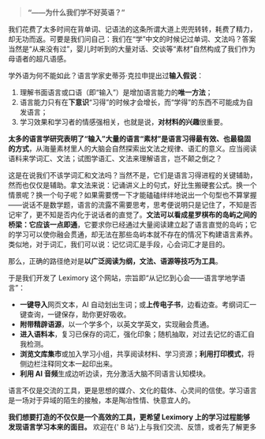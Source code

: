 
> **“——为什么我们学不好英语？”**

我们花费了太多时间在背单词、记语法的这条所谓大道上兜兜转转，耗费了精力，却无功而返。可要是我们问自己：我们在“学”中文的时候记过单词、文法吗？答案当然是“从来没有过”，婴儿时听到的大量对话、交谈等“素材”自然构成了我们作为母语者的超凡语感。

学外语为何不能如此？语言学家史蒂芬·克拉申提出过**输入假说**：

1. 理解书面语言或口语（即“输入”）是增加语言能力的**唯一方法**；
2. 语言能力只有在**下意识**“习得”的时候才会增长，而“学得”的东西不可能成为自发语言；
3. 学习效果和学习者的情感强相关，也就是说，**对材料的兴趣**很重要。

**太多的语言学研究表明了“输入”大量的语言“素材”是语言习得最有效、也最稳固的方式**，从海量素材里人的大脑会自然探索出文法之规律、语汇的意义。应当阅读语料来学词汇、文法；试图学语汇、文法来理解语言，岂不颠之倒之？

这是在说我们不该学词汇和文法吗？当然不是，它们是语言习得进程的关键辅助，然而也仅仅是辅助。拿文法来说：记诵讲义上的句式，好比生搬硬套公式。换一个情景呢？换一个句子呢？如果需要愣一下才能磕磕绊绊地说出一个句型也不算掌握——说话不是数学题，语言的流露不需要思考，思考便说明只是记住了，不知是否记牢了，更不知是否内化于说话者的直觉了。**文法可以看成星罗棋布的岛屿之间的桥梁：它应该一点即通**，它要求你已经通过大量阅读建立起了语言直觉的岛屿；它的学习可以使你融会贯通，却无法在那些岛屿本就不存在的情况下构建语言素养。类似地，对于词汇，我们可以说：记忆词汇是手段，心会词汇才是目的。

那么，正确的路径绝对是**以广泛阅读为纲，文法、语源等技巧为工具**。

于是我们开发了 Leximory 这个网站，宗旨即“从记忆到心会——语言学地学语言”：

- **一键导入**网页文本，AI 自动划出生词；或**上传电子书**，边看边查。考纲词汇一键查询，一键保存，助你更好吸收。
- **附带精辟语源**，以一个学多个，以英文学英文，实现融会贯通。
- **进入语料本**，复习已保存的词汇，强化印象；随机抽取，对过去记忆的语汇自我检测。
- **浏览文库集市**或加入学习小组，共享阅读材料、学习资源；**利用打印模式**，将侧边栏注释同文本一起印出来。
- **利用 AI 音频**生成边听边读，充分激活大脑不同语言认知模块。

语言不仅是交流的工具，更是思想的媒介、文化的载体、心灵间的信使。学习语言是一场对于异域的陌生的接触，本是陶冶性情、快意宜人的。

**我们想要打造的不仅仅是一个高效的工具，更希望 Leximory 上的学习过程能够发现语言学习本来的面目。** 欢迎在<Link href={bilibiliLink} className='underline-offset-4'>{' B 站'}</Link>上与我们交流、反馈，或者先<Link href='/about' className='items-center gap-1 font-semibold underline-offset-4 inline-flex'>了解更多<PiFastForward /></Link>
